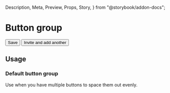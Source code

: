   Description,
  Meta,
  Preview,
  Props,
  Story,
} from "@storybook/addon-docs";

<Meta component={ButtonGroup} title="Components / Actions / Button group" />

# Button group

<Description of={ButtonGroup} />

<Preview withToolbar>
  <Story name="Example">
    <ButtonGroup>
      <Button>Save</Button>
      <Button outline>Invite and add another</Button>
    </ButtonGroup>
  </Story>
</Preview>

<Props of={ButtonGroup} />

## Usage

### Default button group

Use when you have multiple buttons to space them out evenly.
